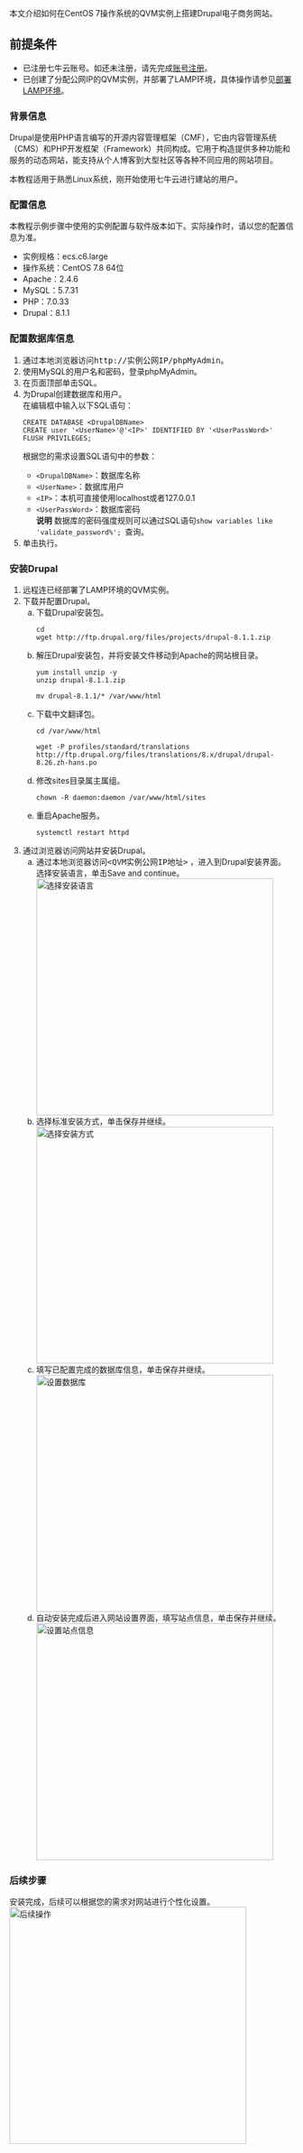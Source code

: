 <div> <main role="main"> <article role="article" aria-labelledby="title_bok_l37_vpl"> <div> <p class="shortdesc">本文介绍如何在CentOS 7操作系统的QVM实例上搭建Drupal电子商务网站。</p> <div> <div> <h1 font-weigh = "bold">前提条件</h1> </div> <ul class="ul" id="ul-fat-b22-0mt"> <li>已注册七牛云账号。如还未注册，请先完成<span><a href="https://portal.qiniu.com/signup?ref=developer.qiniu.comregister.htm?" target="_blank">账号注册</a></span>。 </li> <li>已创建了分配公网IP的QVM实例，并部署了LAMP环境，具体操作请参见<span><a title="本教程介绍如何使用云服务器QVM实例搭建LAMP平台，其中LAMP分别代表Linux、Apache、MySQL和PHP。" href="https://developer.qiniu.io/qvm/manual/7074/manual-deployment-lamp-environment-centos-7">部署LAMP环境</a></span>。 </li> </ul> </div> <section class="section context" id="context-s2s-ft9-1os"> <div> <h1 font-weigh = "bold">背景信息</h1> </div> <p class="p" id="p-bpp-fus-9un">Drupal是使用PHP语言编写的开源内容管理框架（CMF），它由内容管理系统（CMS）和PHP开发框架（Framework）共同构成。它用于构造提供多种功能和服务的动态网站，能支持从个人博客到大型社区等各种不同应用的网站项目。</p> <p class="p" id="p-gyf-ye7-7yk">本教程适用于熟悉Linux系统，刚开始使用七牛云进行建站的用户。</p> </section> <section class="section" id="section-c91-zcu-lk8"> <h1 font-weigh = "bold">配置信息</h1> <div>本教程示例步骤中使用的实例配置与软件版本如下。实际操作时，请以您的配置信息为准。 <ul class="ul" id="ul-0q7-jxd-c3r"> <li>实例规格：ecs.c6.large</li> <li>操作系统：CentOS 7.8 64位</li> <li>Apache：2.4.6</li> <li>MySQL：5.7.31</li> <li>PHP：7.0.33</li> <li>Drupal：8.1.1</li> </ul> </div> </section> <section class="section" id="section-bzo-jc4-j3f"> <h1 font-weigh = "bold">配置数据库信息</h1> <ol class="ol steps" id="steps-rdw-5oz-k6o"> <li><span>通过本地浏览器访问<kbd>http://实例公网IP/phpMyAdmin</kbd>。</span></li> <li><span>使用MySQL的用户名和密码，登录phpMyAdmin。</span></li> <li><span>在页面顶部单击<span>SQL</span>。</span></li> <li><span>为Drupal创建数据库和用户。</span><div>在编辑框中输入以下SQL语句：<pre><code>CREATE DATABASE &lt;DrupalDBName&gt;
CREATE user '&lt;UserName&gt;'@'&lt;IP&gt;' IDENTIFIED BY '&lt;UserPassWord&gt;'
FLUSH PRIVILEGES;</code></pre>根据您的需求设置SQL语句中的参数： <ul class="ul" id="ul-x7t-hjy-c4w"> <li><code>&lt;DrupalDBName&gt;</code>：数据库名称 </li> <li><code>&lt;UserName&gt;</code>：数据库用户 </li> <li><code>&lt;IP&gt;</code>：本机可直接使用localhost或者127.0.0.1 </li> <li><code>&lt;UserPassWord&gt;</code>：数据库密码 <div> <div><i class="icon-note note"></i></div> <div><strong>说明</strong> 数据库的密码强度规则可以通过SQL语句<code>show variables like 'validate_password%'; </code>查询。 </div> </div> </li> </ul> </div> </li> <li><span>单击<span>执行</span>。</span></li> </ol> </section> <section class="section" id="section-h15-vy6-k4e"> <h1 font-weigh = "bold">安装Drupal</h1> <ol class="ol steps" id="steps-p0g-dvi-wvs"> <li><span>远程连已经部署了LAMP环境的QVM实例。</span><div> </div> </li> <li><span>下载并配置Drupal。</span><ol type="a" class="ol substeps" id="substeps-fqt-qdh-lq6"> <li><span>下载Drupal安装包。</span><div><pre><code>cd
wget http://ftp.drupal.org/files/projects/drupal-8.1.1.zip</code></pre></div> </li> <li><span>解压Drupal安装包，并将安装文件移动到Apache的网站根目录。</span><div><pre><code>yum install unzip -y
unzip drupal-8.1.1.zip </code></pre><pre><code>mv drupal-8.1.1/* /var/www/html</code></pre></div> </li> <li><span>下载中文翻译包。</span><div><pre><code>cd /var/www/html</code></pre><pre><code>wget -P profiles/standard/translations http://ftp.drupal.org/files/translations/8.x/drupal/drupal-8.26.zh-hans.po</code></pre></div> </li> <li><span>修改<span>sites</span>目录属主属组。</span><div><pre><code>chown -R daemon:daemon /var/www/html/sites</code></pre></div> </li> <li><span>重启Apache服务。</span><div><pre><code>systemctl restart httpd</code></pre></div> </li> </ol> </li> <li><span>通过浏览器访问网站并安装Drupal。</span><ol type="a" class="ol substeps" id="substeps-slw-x0i-gi9"> <li><span>通过本地浏览器访问<kbd>&lt;QVM实例公网IP地址&gt;</kbd> ，进入到Drupal安装界面。选择安装语言，单击<span>Save and continue</span>。</span><div><img class="image break" id="image-krh-k95-f5b" src="http://qey2kbifv.hn-bkt.clouddn.com/2020-09-04/uycDLX48ESKeIJwTstpW.png" width="420" alt="选择安装语言"></div> </li> <li><span>选择标准安装方式，单击<span>保存并继续</span>。</span><div><img class="image break" id="image-bzx-kgz-2eu" src="http://qey2kbifv.hn-bkt.clouddn.com/2020-09-04/bUP4HRkh1oTlrxByJQsa.png" width="420" alt="选择安装方式"></div> </li> <li><span>填写已配置完成的数据库信息，单击<span>保存并继续</span>。</span><div><img class="image break" id="image-0yu-wdb-08a" src="http://qey2kbifv.hn-bkt.clouddn.com/2020-09-04/Xa8WjAp90c6g3VoJONfK.png" width="420" alt="设置数据库"></div> </li> <li><span>自动安装完成后进入网站设置界面，填写站点信息，单击<span>保存并继续</span>。</span><div><img class="image break" id="image-413-jrg-gae" src="http://qey2kbifv.hn-bkt.clouddn.com/2020-09-04/EMBhUxv0KsG5JLjnwSY8.png" width="420" alt="设置站点信息"></div> </li> </ol> </li> </ol> </section> <section class="section postreq" id="postreq-o3x-elj-r84"> <div> <h1 font-weigh = "bold">后续步骤</h1> </div>安装完成，后续可以根据您的需求对网站进行个性化设置。
	<img class="image break" cond-props="china" id="image-rvp-690-i11" src="http://qey2kbifv.hn-bkt.clouddn.com/2020-09-04/hBgrsI9jQmbZTfFloEuY.png" width="420" alt="后续操作"></section> </div> </article> </main> </div> </div>